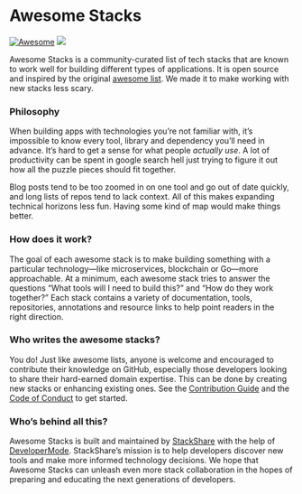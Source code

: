 
# Awesome Stacks

[![Awesome](https://cdn.rawgit.com/sindresorhus/awesome/d7305f38d29fed78fa85652e3a63e154dd8e8829/media/badge.svg)](https://github.com/sindresorhus/awesome)
<a title="MIT License" href={props.data.site.siteMetadata.repository}><img src="https://img.shields.io/npm/l/express.svg" /></a>

Awesome Stacks is a community-curated list of tech stacks that are known to work well for building different types of applications. It is open source and inspired by the original [awesome list](http://awesome.re/). We made it to make working with new stacks less scary.

### Philosophy

When building apps with technologies you’re not familiar with, it’s impossible to know every tool, library and dependency you’ll need in advance. It’s hard to get a sense for what people *actually use*. A lot of productivity can be spent in google search hell just trying to figure it out how all the puzzle pieces should fit together.

<div className="has-margin-top-20 has-margin-bottom-20 is-flex justify-center">
<TweetEmbed id='1105127213819555841' />
</div>

Blog posts tend to be too zoomed in on one tool and go out of date quickly, and long lists of repos tend to lack context. All of this makes expanding technical horizons less fun. Having some kind of map would make things better.

### How does it work?

The goal of each awesome stack is to make building something with a particular technology—like microservices, blockchain or Go—more approachable. At a minimum, each awesome stack tries to answer the questions “What tools will I need to build this?” and “How do they work together?” Each stack contains a variety of documentation, tools, repositories, annotations and resource links to help point readers in the right direction.

### Who writes the awesome stacks?

You do! Just like awesome lists, anyone is welcome and encouraged to contribute their knowledge on GitHub, especially those developers looking to share their hard-earned domain expertise. This can be done by creating new stacks or enhancing existing ones. See the [Contribution Guide](/docs) and the [Code of Conduct](https://github.com/stackshareio/awesome-stacks/blog/master/CODE_OF_CONDUCT.md) to get started.

### Who’s behind all this?

Awesome Stacks is built and maintained by [StackShare](https://https://stackshare.io/) with the help of [DeveloperMode](https://developermode.com/). StackShare’s mission is to help developers discover new tools and make more informed technology decisions. We hope that Awesome Stacks can unleash even more stack collaboration in the hopes of preparing and educating the next generations of developers.
